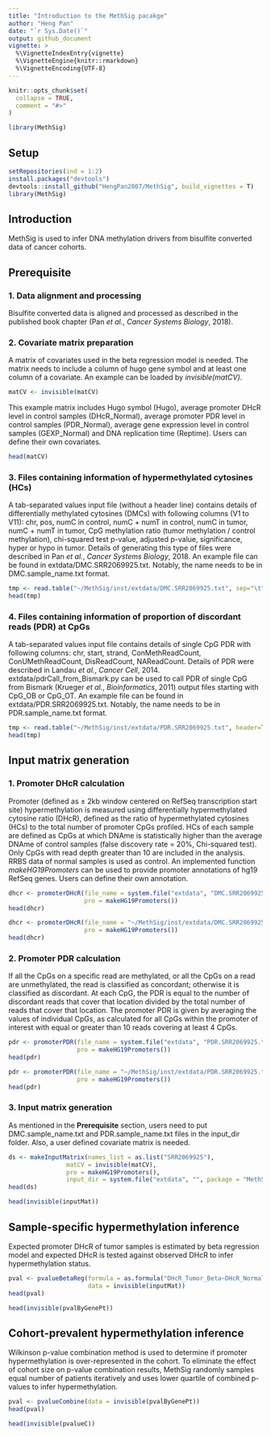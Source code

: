 ```yaml
---
title: "Introduction to the MethSig pacakge"
author: "Heng Pan"
date: "`r Sys.Date()`"
output: github_document
vignette: >
  %\VignetteIndexEntry{vignette}
  %\VignetteEngine{knitr::rmarkdown}
  %\VignetteEncoding{UTF-8}
---
```


```r
knitr::opts_chunk$set(
  collapse = TRUE,
  comment = "#>"
)
```

```r
library(MethSig)
```

## Setup
```r
setRepositories(ind = 1:2)
install.packages("devtools")
devtools::install_github("HengPan2007/MethSig", build_vignettes = T)
library(MethSig)
```

## Introduction
MethSig is used to infer DNA methylation drivers from bisulfite converted data of cancer cohorts.

## Prerequisite

### 1. Data alignment and processing
Bisulfite converted data is aligned and processed as described in the published book chapter (Pan *et al.*, *Cancer Systems Biology*, 2018).

### 2. Covariate matrix preparation
A matrix of covariates used in the beta regression model is needed. The matrix needs to include a column of hugo gene symbol and at least one column of a covariate. An example can be loaded by *invisible(matCV)*.

```r
matCV <- invisible(matCV)
```
This example matrix includes Hugo symbol (Hugo), average promoter DHcR level in control samples (DHcR_Normal), average promoter PDR level in control samples (PDR_Normal), average gene expression level in control samples (GEXP_Normal) and DNA replication time (Reptime). Users can define their own covariates.

```r
head(matCV)
```

### 3. Files containing information of hypermethylated cytosines (HCs)
A tab-separated values input file (without a header line) contains details of differentially methylated cytosines (DMCs) with following columns (V1 to V11): chr, pos, numC in control, numC + numT in control, numC in tumor, numC + numT in tumor, CpG methylation ratio (tumor methylation / control methylation), chi-squared test p-value, adjusted p-value, significance, hyper or hypo in tumor. Details of generating this type of files were described in Pan *et al.*, *Cancer Systems Biology*, 2018. An example file can be found in extdata/DMC.SRR2069925.txt. Notably, the name needs to be in DMC.sample_name.txt format.

```r
tmp <- read.table("~/MethSig/inst/extdata/DMC.SRR2069925.txt", sep="\t")
head(tmp)
```

### 4. Files containing information of proportion of discordant reads (PDR) at CpGs 
A tab-separated values input file contains details of single CpG PDR with following columns: chr, start, strand, ConMethReadCount, ConUMethReadCount, DisReadCount, NAReadCount. Details of PDR were described in Landau *et al.*, *Cancer Cell*, 2014. extdata/pdrCall_from_Bismark.py can be used to call PDR of single CpG from Bismark (Krueger *et al.*, *Bioinformatics*, 2011) output files starting with CpG_OB or CpG_OT. An example file can be found in extdata/PDR.SRR2069925.txt. Notably, the name needs to be in PDR.sample_name.txt format.

```r
tmp <- read.table("~/MethSig/inst/extdata/PDR.SRR2069925.txt", header=T, sep="\t")
head(tmp)
```

## Input matrix generation

### 1. Promoter DHcR calculation
Promoter (defined as ± 2kb window centered on RefSeq transcription start site) hypermethylation is measured using differentially hypermethylated cytosine ratio (DHcR), defined as the ratio of hypermethylated cytosines (HCs) to the total number of promoter CpGs profiled. HCs of each sample are defined as CpGs at which DNAme is statistically higher than the average DNAme of control samples (false discovery rate = 20%, Chi-squared test). Only CpGs with read depth greater than 10 are included in the analysis. RRBS data of normal samples is used as control. An implemented function *makeHG19Promoters* can be used to provide promoter annotations of hg19 RefSeq genes. Users can define their own annotation.

```r
dhcr <- promoterDHcR(file_name = system.file("extdata", "DMC.SRR2069925.txt", package = "MethSig"),
                     pro = makeHG19Promoters())
head(dhcr)
```
```r
dhcr <- promoterDHcR(file_name = "~/MethSig/inst/extdata/DMC.SRR2069925.txt",
                     pro = makeHG19Promoters())
head(dhcr)
```

### 2. Promoter PDR calculation
If all the CpGs on a specific read are methylated, or all the CpGs on a read are unmethylated, the read is classified as concordant; otherwise it is classified as discordant. At each CpG, the PDR is equal to the number of discordant reads that cover that location divided by the total number of reads that cover that location. The promoter PDR is given by averaging the values of individual CpGs, as calculated for all CpGs within the promoter of interest with equal or greater than 10 reads covering at least 4 CpGs.

```r
pdr <- promoterPDR(file_name = system.file("extdata", "PDR.SRR2069925.txt", package = "MethSig"),
                   pro = makeHG19Promoters())
head(pdr)
```
```r
pdr <- promoterPDR(file_name = "~/MethSig/inst/extdata/PDR.SRR2069925.txt",
                   pro = makeHG19Promoters())
head(pdr)
```

### 3. Input matrix generation
As mentioned in the **Prerequisite** section, users need to put DMC.sample_name.txt and PDR.sample_name.txt files in the input_dir folder. Also, a user defined covariate matrix is needed.
```r
ds <- makeInputMatrix(names_list = as.list("SRR2069925"),
                matCV = invisible(matCV),
                pro = makeHG19Promoters(),
                input_dir = system.file("extdata", "", package = "MethSig"))
head(ds)
```
```r
head(invisible(inputMat))
```
## Sample-specific hypermethylation inference
Expected promoter DHcR of tumor samples is estimated by beta regression model and expected DHcR is tested against observed DHcR to infer hypermethylation status.
```r
pval <- pvalueBetaReg(formula = as.formula("DHcR_Tumor_Beta~DHcR_Normal+PDR_Normal+GEXP_Normal+Reptime+PDR_Tumor+Depth_Tumor+CpGs_Tumor"),
                      data = invisible(inputMat))
head(pval)
```
```r
head(invisible(pvalByGenePt))
```

## Cohort-prevalent hypermethylation inference
Wilkinson p-value combination method is used to determine if promoter hypermethylation is over-represented in the cohort. To eliminate the effect of cohort size on p-value combination results, MethSig randomly samples equal number of patients iteratively and uses lower quartile of combined p-values to infer hypermethylation.
```r
pval <- pvalueCombine(data = invisible(pvalByGenePt))
head(pval)
```
```r
head(invisible(pvalueC))
```
